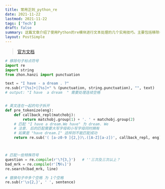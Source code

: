 ```yaml
---
title: 常用正则_python_re
date: 2021-11-22
lastmod: 2021-11-22
tags: ['Tech']
draft: false
summary: 这篇文章介绍了使用Python的re模块进行文本处理的几个实用技巧。主要包括移除标点符号、拆分连在一起的英文句子、匹配特殊符号以及替换多余空格等操作，展示了正则表达式在文本清理和格式化中的应用。
layout: PostSimple
---
```


> [官方文档](https://docs.python.org/zh-cn/3.8/library/re.html)

```python
# 移除句子标点符号
import re
import string
from zhon.hanzi import punctuation

text = "I have - a dream . ?"
re.sub(r"[%s]+|[%s]+" % (punctuation, string.punctuation), "", text)
# output: "I have  a dream  " 需要处理连续空格


# 英文连在一起的句子拆开
def pre_tokenize(eng):
    def callback_repl(matchobj):
        return matchobj.group(1) + '. ' + matchobj.group(2)
    # 匹配 "I have a dream.We have" 为 dream. We
    # 注意. 后的匹配需要大写字母和小写字母同时拥有
    # 如果是 "have dream.I" 这样则不能匹配成功
    return re.sub('( [a-z0-9 ]{2,})\.([A-Z][a-z])', callback_repl, eng)



# 匹配一些特殊符号
question = re.compile(r'\?{3,}')   # ''三次及三次以上？
bad_mrk = re.compile(r'[¶©↓]')
re.search(bad_mrk, line)

# 替换句子中多个空格 为 1个空格
re.sub(r'\s{2,}', ' ', sentence)
```
